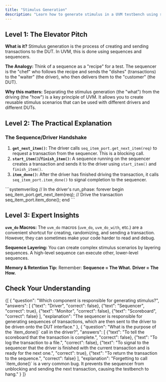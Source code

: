 ```yaml
---
title: "Stimulus Generation"
description: "Learn how to generate stimulus in a UVM testbench using sequences and sequencers."
---
```



## Level 1: The Elevator Pitch

**What is it?** Stimulus generation is the process of creating and sending transactions to the DUT. In UVM, this is done using sequences and sequencers.

**The Analogy:** Think of a sequence as a "recipe" for a test. The sequencer is the "chef" who follows the recipe and sends the "dishes" (transactions) to the "waiter" (the driver), who then delivers them to the "customer" (the DUT).

**Why this matters:** Separating the stimulus generation (the "what") from the driving (the "how") is a key principle of UVM. It allows you to create reusable stimulus scenarios that can be used with different drivers and different DUTs.

## Level 2: The Practical Explanation

<AnimatedUvmSequenceDriverHandshakeDiagram />

### The Sequence/Driver Handshake

1.  **`get_next_item()`:** The driver calls `seq_item_port.get_next_item(req)` to request a transaction from the sequencer. This is a blocking call.
2.  **`start_item()`/`finish_item()`:** A sequence running on the sequencer creates a transaction and sends it to the driver using `start_item()` and `finish_item()`.
3.  **`item_done()`:** After the driver has finished driving the transaction, it calls `seq_item_port.item_done()` to signal completion to the sequencer.

<InteractiveCode>
```systemverilog
// In the driver's run_phase:
forever begin
  seq_item_port.get_next_item(req);
  // Drive the transaction
  seq_item_port.item_done();
end
```
</InteractiveCode>

## Level 3: Expert Insights

**`uvm_do` Macros:** The `uvm_do` macros (`uvm_do`, `uvm_do_with`, etc.) are a convenient shortcut for creating, randomizing, and sending a transaction. However, they can sometimes make your code harder to read and debug.

**Sequence Layering:** You can create complex stimulus scenarios by layering sequences. A high-level sequence can execute other, lower-level sequences.

**Memory & Retention Tip:** Remember: **Sequence = The What.** **Driver = The How.**

## Check Your Understanding

<Quiz>
  {[
    {
      "question": "Which component is responsible for generating stimulus?",
      "answers": [
        {"text": "Driver", "correct": false},
        {"text": "Sequencer", "correct": true},
        {"text": "Monitor", "correct": false},
        {"text": "Scoreboard", "correct": false}
      ],
      "explanation": "The sequencer is responsible for generating sequences of transactions, which are then sent to the driver to be driven onto the DUT interface."
    },
    {
      "question": "What is the purpose of the `item_done()` call in the driver?",
      "answers": [
        {"text": "To tell the scoreboard that the transaction is complete.", "correct": false},
        {"text": "To log the transaction to a file.", "correct": false},
        {"text": "To signal to the sequencer that the driver is finished with the current transaction and is ready for the next one.", "correct": true},
        {"text": "To return the transaction to the sequence.", "correct": false}
      ],
      "explanation": "Forgetting to call `item_done()` is a very common bug. It prevents the sequencer from unblocking and sending the next transaction, causing the testbench to hang."
    }
  ]}
</Quiz>
